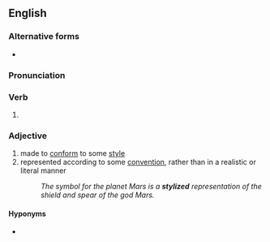 ==English==

===Alternative forms===
* {{l|en|stylised}}

===Pronunciation===
{{a|US}} {{IPA|/ˈstaɪ.laɪzd/|/ˈstaɪə.laɪzd/|lang=en}}

===Verb===
{{head|en|verb form}}

# {{en-past of|stylize}}

===Adjective===
{{en-adj}}

# made to [[conform]] to some [[style]]
# represented according to some [[convention]], rather than in a realistic or literal manner
#: ''The symbol for the planet Mars is a '''stylized''' representation of the shield and spear of the god Mars.''

====Hyponyms====
* {{l|en|hieratic}}
